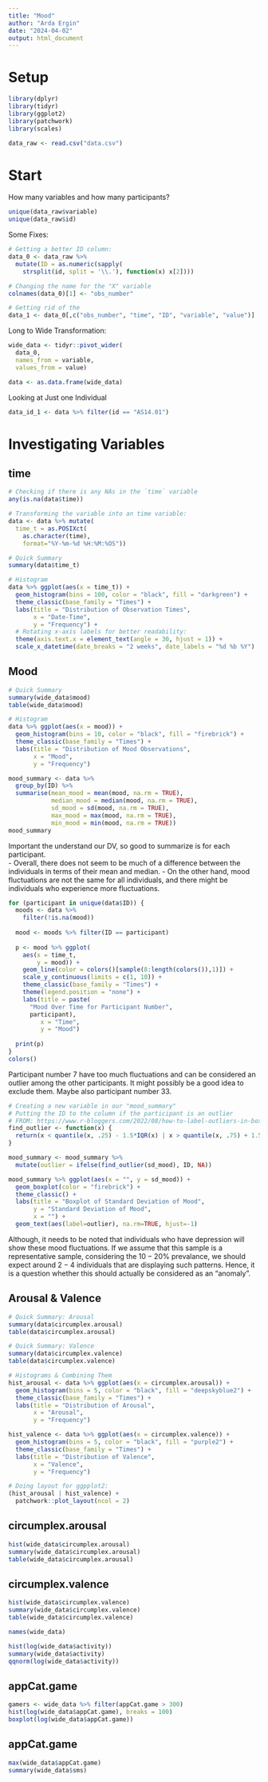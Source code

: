 ```yaml
---
title: "Mood"
author: "Arda Ergin"
date: "2024-04-02"
output: html_document
---
```


# Setup
```r
library(dplyr)
library(tidyr)
library(ggplot2)
library(patchwork)
library(scales)
```

```r
data_raw <- read.csv("data.csv")
```

# Start

How many variables and how many participants?
```r
unique(data_raw$variable)
unique(data_raw$id)
```

Some Fixes:
```r
# Getting a better ID column:
data_0 <- data_raw %>%
  mutate(ID = as.numeric(sapply(
    strsplit(id, split = '\\.'), function(x) x[2])))

# Changing the name for the "X" variable
colnames(data_0)[1] <- "obs_number"

# Getting rid of the 
data_1 <- data_0[,c("obs_number", "time", "ID", "variable", "value")]
```

Long to Wide Transformation:
```r
wide_data <- tidyr::pivot_wider(
  data_0, 
  names_from = variable, 
  values_from = value)

data <- as.data.frame(wide_data)
```

Looking at Just one Individual
```r
data_id_1 <- data %>% filter(id == "AS14.01")
```







# Investigating Variables
## time
```r
# Checking if there is any NAs in the `time` variable
any(is.na(data$time))

# Transforming the variable into an time variable:
data <- data %>% mutate(
  time_t = as.POSIXct(
    as.character(time), 
    format="%Y-%m-%d %H:%M:%OS"))

# Quick Summary
summary(data$time_t)

# Histogram
data %>% ggplot(aes(x = time_t)) + 
  geom_histogram(bins = 100, color = "black", fill = "darkgreen") +
  theme_classic(base_family = "Times") + 
  labs(title = "Distribution of Observation Times", 
       x = "Date-Time", 
       y = "Frequency") +
  # Rotating x-axis labels for better readability:
  theme(axis.text.x = element_text(angle = 30, hjust = 1)) +
  scale_x_datetime(date_breaks = "2 weeks", date_labels = "%d %b %Y")
```



## Mood
```r
# Quick Summary
summary(wide_data$mood)
table(wide_data$mood)

# Histogram
data %>% ggplot(aes(x = mood)) + 
  geom_histogram(bins = 10, color = "black", fill = "firebrick") +
  theme_classic(base_family = "Times") + 
  labs(title = "Distribution of Mood Observations", 
       x = "Mood", 
       y = "Frequency")
```

```r
mood_summary <- data %>%
  group_by(ID) %>%
  summarise(mean_mood = mean(mood, na.rm = TRUE),
            median_mood = median(mood, na.rm = TRUE),
            sd_mood = sd(mood, na.rm = TRUE),
            max_mood = max(mood, na.rm = TRUE),
            min_mood = min(mood, na.rm = TRUE))
mood_summary
```

Important the understand our DV, so good to summarize is for each participant.        
- Overall, there does not seem to be much of a difference between the individuals in terms of their mean and median.
- On the other hand, mood fluctuations are not the same for all individuals, and there might be individuals who experience more fluctuations.

```r
for (participant in unique(data$ID)) {
  moods <- data %>%
    filter(!is.na(mood))
  
  mood <- moods %>% filter(ID == participant)
  
  p <- mood %>% ggplot(
    aes(x = time_t, 
        y = mood)) +
    geom_line(color = colors()[sample(8:length(colors()),1)]) + 
    scale_y_continuous(limits = c(1, 10)) +
    theme_classic(base_family = "Times") + 
    theme(legend.position = "none") +
    labs(title = paste(
      "Mood Over Time for Participant Number", 
      participant), 
         x = "Time", 
         y = "Mood")
  
  print(p)
}
colors()
```

Participant number 7 have too much fluctuations and can be considered an outlier among the other participants. It might possibly be a good idea to exclude them. Maybe also participant number 33.

```r
# Creating a new variable in our "mood_summary" 
# Putting the ID to the column if the participant is an outlier 
# FROM: https://www.r-bloggers.com/2022/08/how-to-label-outliers-in-boxplots-in-ggplot2/
find_outlier <- function(x) {
  return(x < quantile(x, .25) - 1.5*IQR(x) | x > quantile(x, .75) + 1.5*IQR(x))
}

mood_summary <- mood_summary %>%
  mutate(outlier = ifelse(find_outlier(sd_mood), ID, NA))

mood_summary %>% ggplot(aes(x = "", y = sd_mood)) +
  geom_boxplot(color = "firebrick") +
  theme_classic() +
  labs(title = "Boxplot of Standard Deviation of Mood",
       y = "Standard Deviation of Mood",
       x = "") + 
  geom_text(aes(label=outlier), na.rm=TRUE, hjust=-1)
```

Although, it needs to be noted that individuals who have depression will show these mood fluctuations. If we assume that this sample is a representative sample, considering the $10-20\%$ prevalance, we should expect around $2-4$ individuals that are displaying such patterns. Hence, it is a question whether this should actually be considered as an "anomaly". 


## Arousal & Valence
```r
# Quick Summary: Arousal
summary(data$circumplex.arousal)
table(data$circumplex.arousal)

# Quick Summary: Valence
summary(data$circumplex.valence)
table(data$circumplex.valence)

# Histograms & Combining Them
hist_arousal <- data %>% ggplot(aes(x = circumplex.arousal)) + 
  geom_histogram(bins = 5, color = "black", fill = "deepskyblue2") +
  theme_classic(base_family = "Times") + 
  labs(title = "Distribution of Arousal", 
       x = "Arousal", 
       y = "Frequency")

hist_valence <- data %>% ggplot(aes(x = circumplex.valence)) + 
  geom_histogram(bins = 5, color = "black", fill = "purple2") +
  theme_classic(base_family = "Times") + 
  labs(title = "Distribution of Valence", 
       x = "Valence", 
       y = "Frequency")

# Doing layout for ggpplot2:
(hist_arousal | hist_valence) + 
  patchwork::plot_layout(ncol = 2)
```


## circumplex.arousal
```r
hist(wide_data$circumplex.arousal)
summary(wide_data$circumplex.arousal)
table(wide_data$circumplex.arousal)
```

## circumplex.valence
```r
hist(wide_data$circumplex.valence)
summary(wide_data$circumplex.valence)
table(wide_data$circumplex.valence)

names(wide_data)
```


```r
hist(log(wide_data$activity))
summary(wide_data$activity)
qqnorm(log(wide_data$activity))
```


## appCat.game
```r
gamers <- wide_data %>% filter(appCat.game > 300)
hist(log(wide_data$appCat.game), breaks = 100)
boxplot(log(wide_data$appCat.game))
```


## appCat.game

```r
max(wide_data$appCat.game)
summary(wide_data$sms)
```








